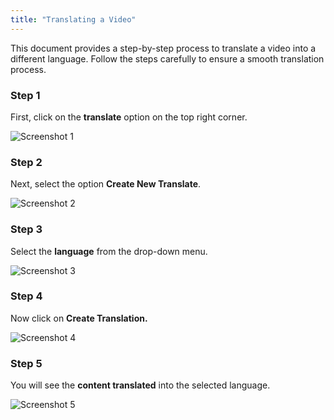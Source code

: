 ```yaml
---
title: "Translating a Video"
---
```


This document provides a step-by-step process to translate a video into a different language. Follow the steps carefully to ensure a smooth translation process.

### Step 1

First, click on the **translate** option on the top right corner.

![Screenshot 1](images/translation/image1.jpg)

### Step 2

Next, select the option **Create New Translate**.

![Screenshot 2](images/translation/image2.jpg)

### Step 3

Select the **language** from the drop-down menu.

![Screenshot 3](images/translation/image3.jpg)

### Step 4

Now click on **Create Translation.**

![Screenshot 4](images/translation/image4.jpg)

### Step 5

You will see the **content translated** into the selected language.

![Screenshot 5](images/translation/image5.jpg)
